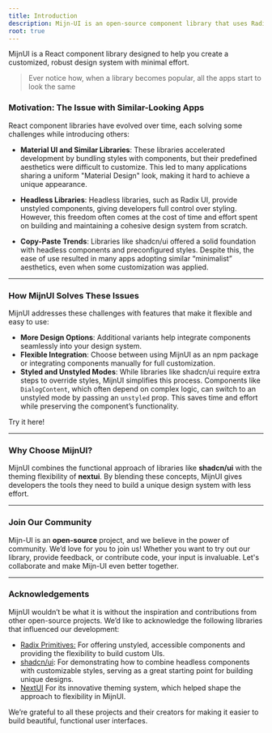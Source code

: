```yaml
---
title: Introduction
description: Mijn-UI is an open-source component library that uses Radix and Tailwind for styling.
root: true
---
```



MijnUI is a React component library designed to help you create a customized, robust design system with minimal effort.

> Ever notice how, when a library becomes popular, all the apps start to look the same

### Motivation: The Issue with Similar-Looking Apps

React component libraries have evolved over time, each solving some challenges while introducing others:

- **Material UI and Similar Libraries**: These libraries accelerated development by bundling styles with components, but their predefined aesthetics were difficult to customize. This led to many applications sharing a uniform "Material Design" look, making it hard to achieve a unique appearance.
    
- **Headless Libraries**: Headless libraries, such as Radix UI, provide unstyled components, giving developers full control over styling. However, this freedom often comes at the cost of time and effort spent on building and maintaining a cohesive design system from scratch.
    
- **Copy-Paste Trends**: Libraries like shadcn/ui offered a solid foundation with headless components and preconfigured styles. Despite this, the ease of use resulted in many apps adopting similar “minimalist” aesthetics, even when some customization was applied.

---

### How MijnUI Solves These Issues

MijnUI addresses these challenges with features that make it flexible and easy to use:

- **More Design Options**: Additional variants help integrate components seamlessly into your design system.
- **Flexible Integration**: Choose between using MijnUI as an npm package or integrating components manually for full customization.
- **Styled and Unstyled Modes**: While libraries like shadcn/ui require extra steps to override styles, MijnUI simplifies this process. Components like `DialogContent`, which often depend on complex logic, can switch to an unstyled mode by passing an `unstyled` prop. This saves time and effort while preserving the component’s functionality.

Try it here!

<KeyFeaturesPlayground />

---

### Why Choose MijnUI?

MijnUI combines the functional approach of libraries like **shadcn/ui** with the theming flexibility of **nextui**. By blending these concepts, MijnUI gives developers the tools they need to build a unique design system with less effort.

---

### Join Our Community

Mijn-UI is an **open-source** project, and we believe in the power of community. We’d love for you to join us! Whether you want to try out our library, provide feedback, or contribute code, your input is invaluable. Let's collaborate and make Mijn-UI even better together.

---

### Acknowledgements

MijnUI wouldn’t be what it is without the inspiration and contributions from other open-source projects. We’d like to acknowledge the following libraries that influenced our development:

- [Radix Primitives:](https://www.radix-ui.com/primitives) For offering unstyled, accessible components and providing the flexibility to build custom UIs.
- [shadcn/ui](https://ui.shadcn.com/): For demonstrating how to combine headless components with customizable styles, serving as a great starting point for building unique designs.
- [NextUI](https://nextui.org/) For its innovative theming system, which helped shape the approach to flexibility in MijnUI.

We’re grateful to all these projects and their creators for making it easier to build beautiful, functional user interfaces.